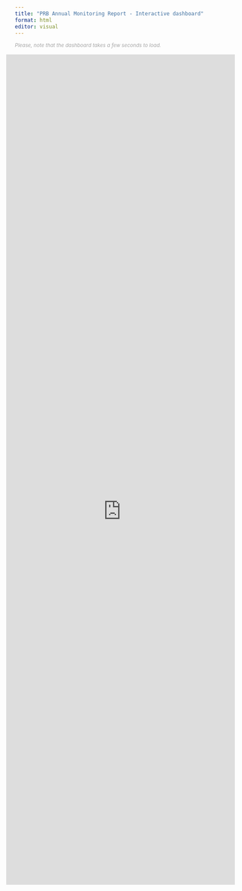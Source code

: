 ```yaml
---
title: "PRB Annual Monitoring Report - Interactive dashboard"
format: html
editor: visual
---
```


<style type="text/css">
.resp-container {
    position: relative;
    overflow: hidden;
    margin-left: -20px;
    padding-top: 380%;
    width: 105%;
}

.resp-iframe {
    position: absolute;
    top: 0;
    left: 0;
    width: 100%;
    height: 110%;
    border: 0;
}
</style>


<div class="container">

::: {#warning .text-centered-nb}
<small style="color: #A6A6A6">*Please, note that the dashboard takes a few seconds to load.*</small>
:::

<div class="resp-container">

<iframe id = "myframe" class="resp-iframe" src="https://app.powerbi.com/view?r=eyJrIjoiZGFkZDA2NWEtMmI4Ny00NmFkLTg2YTctNTA4MTJkOGQ1NWFmIiwidCI6Ijc2ZjMzYzIwLTU5NzktNDQwOC1hZGY3LThiM2M0YmU5NWU1MiIsImMiOjl9" onload="onMyFrameLoad(this)" frameborder="0" allowFullScreen="true"></iframe>

</div><!-- closes iframe container -->

</div><!-- closes container fluid-->

<!-- <script type="text/javascript"> -->
<!-- setTimeout(()=>{ -->

<!-- const mywarning = document.getElementById('warning'); -->
<!-- mywarning.style.display = 'none'; -->

<!-- }, 8000); -->

<!-- </script> -->

<script type="text/javascript">
function onMyFrameLoad() {
setTimeout(()=>{

const mywarning = document.getElementById('warning');
mywarning.style.display = 'none';

}, 5000);
};
</script>

